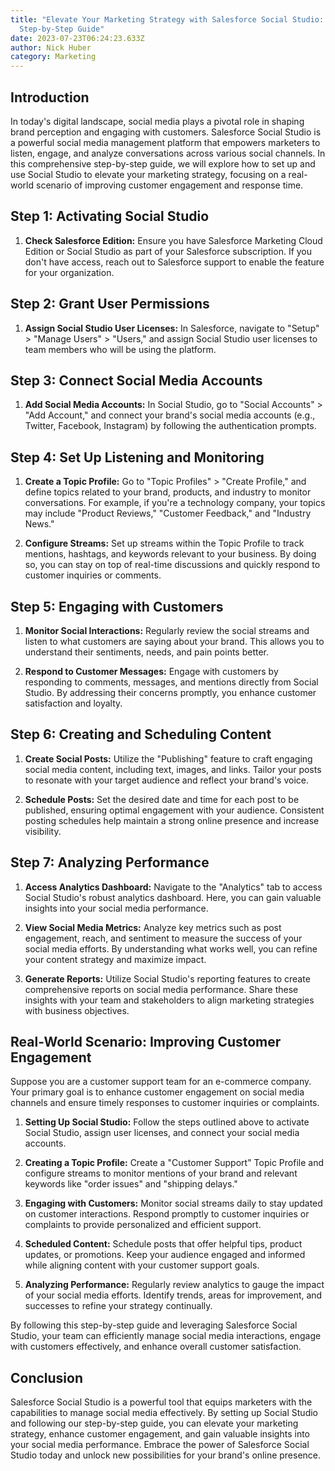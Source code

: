 ```yaml
---
title: "Elevate Your Marketing Strategy with Salesforce Social Studio: A
  Step-by-Step Guide"
date: 2023-07-23T06:24:23.633Z
author: Nick Huber
category: Marketing
---
```

## Introduction

In today's digital landscape, social media plays a pivotal role in shaping brand perception and engaging with customers. Salesforce Social Studio is a powerful social media management platform that empowers marketers to listen, engage, and analyze conversations across various social channels. In this comprehensive step-by-step guide, we will explore how to set up and use Social Studio to elevate your marketing strategy, focusing on a real-world scenario of improving customer engagement and response time.

## Step 1: Activating Social Studio

1. **Check Salesforce Edition:** Ensure you have Salesforce Marketing Cloud Edition or Social Studio as part of your Salesforce subscription. If you don't have access, reach out to Salesforce support to enable the feature for your organization.

## Step 2: Grant User Permissions

1. **Assign Social Studio User Licenses:** In Salesforce, navigate to "Setup" > "Manage Users" > "Users," and assign Social Studio user licenses to team members who will be using the platform.

## Step 3: Connect Social Media Accounts

1. **Add Social Media Accounts:** In Social Studio, go to "Social Accounts" > "Add Account," and connect your brand's social media accounts (e.g., Twitter, Facebook, Instagram) by following the authentication prompts.

## Step 4: Set Up Listening and Monitoring

1. **Create a Topic Profile:** Go to "Topic Profiles" > "Create Profile," and define topics related to your brand, products, and industry to monitor conversations. For example, if you're a technology company, your topics may include "Product Reviews," "Customer Feedback," and "Industry News."

2. **Configure Streams:** Set up streams within the Topic Profile to track mentions, hashtags, and keywords relevant to your business. By doing so, you can stay on top of real-time discussions and quickly respond to customer inquiries or comments.

## Step 5: Engaging with Customers

1. **Monitor Social Interactions:** Regularly review the social streams and listen to what customers are saying about your brand. This allows you to understand their sentiments, needs, and pain points better.

2. **Respond to Customer Messages:** Engage with customers by responding to comments, messages, and mentions directly from Social Studio. By addressing their concerns promptly, you enhance customer satisfaction and loyalty.

## Step 6: Creating and Scheduling Content

1. **Create Social Posts:** Utilize the "Publishing" feature to craft engaging social media content, including text, images, and links. Tailor your posts to resonate with your target audience and reflect your brand's voice.

2. **Schedule Posts:** Set the desired date and time for each post to be published, ensuring optimal engagement with your audience. Consistent posting schedules help maintain a strong online presence and increase visibility.

## Step 7: Analyzing Performance

1. **Access Analytics Dashboard:** Navigate to the "Analytics" tab to access Social Studio's robust analytics dashboard. Here, you can gain valuable insights into your social media performance.

2. **View Social Media Metrics:** Analyze key metrics such as post engagement, reach, and sentiment to measure the success of your social media efforts. By understanding what works well, you can refine your content strategy and maximize impact.

3. **Generate Reports:** Utilize Social Studio's reporting features to create comprehensive reports on social media performance. Share these insights with your team and stakeholders to align marketing strategies with business objectives.

## Real-World Scenario: Improving Customer Engagement

Suppose you are a customer support team for an e-commerce company. Your primary goal is to enhance customer engagement on social media channels and ensure timely responses to customer inquiries or complaints.

1. **Setting Up Social Studio:** Follow the steps outlined above to activate Social Studio, assign user licenses, and connect your social media accounts.

2. **Creating a Topic Profile:** Create a "Customer Support" Topic Profile and configure streams to monitor mentions of your brand and relevant keywords like "order issues" and "shipping delays."

3. **Engaging with Customers:** Monitor social streams daily to stay updated on customer interactions. Respond promptly to customer inquiries or complaints to provide personalized and efficient support.

4. **Scheduled Content:** Schedule posts that offer helpful tips, product updates, or promotions. Keep your audience engaged and informed while aligning content with your customer support goals.

5. **Analyzing Performance:** Regularly review analytics to gauge the impact of your social media efforts. Identify trends, areas for improvement, and successes to refine your strategy continually.

By following this step-by-step guide and leveraging Salesforce Social Studio, your team can efficiently manage social media interactions, engage with customers effectively, and enhance overall customer satisfaction.

## Conclusion

Salesforce Social Studio is a powerful tool that equips marketers with the capabilities to manage social media effectively. By setting up Social Studio and following our step-by-step guide, you can elevate your marketing strategy, enhance customer engagement, and gain valuable insights into your social media performance. Embrace the power of Salesforce Social Studio today and unlock new possibilities for your brand's online presence.